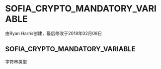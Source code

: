 # SOFIA_CRYPTO_MANDATORY_VARIABLE
由Ryan Harris创建，最后修改于2018年02月08日

## SOFIA_CRYPTO_MANDATORY_VARIABLE
字符串类型